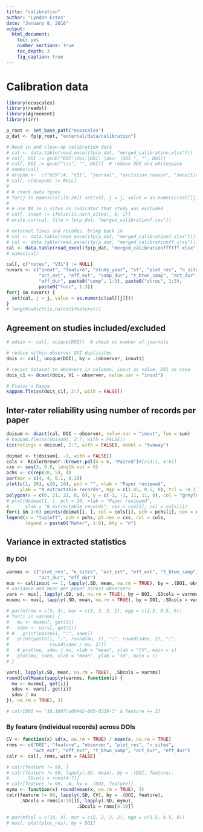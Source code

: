 ```yaml
---
title: "calibration"
author: "Lyndon Estes"
date: "January 8, 2016"
output: 
  html_document:
    toc: yes
    number_sections: true
    toc_depth: 3
    fig_caption: true
---
```


# Calibration data
```r
library(ecoscales)
library(readxl)
library(Agreement)
library(irr)

p_root <- set_base_path("ecoscales")
p_dat <- fp(p_root, "external/data/calibration")
```

```r
# Read in and clean-up calibration data
# cal <- data.table(read_excel(fp(p_dat, "merged_calibration.xlsx")))
# cal[, DOI := gsub("DOI:|doi:|DOI: |doi: |DOI ", "", DOI)]
# cal[, DOI := gsub("\\s", "", DOI)]  # remove DOI and whitespace
# names(cal)
# dropnm <-  c("V29")#, "V31", "journal", "exclusion reason", "sensitivity")
# cal[, c(dropnm) := NULL]
# 
# # check data types
# for(j in names(cal)[8:24]) set(cal, j = j, value = as.numeric(cal[[j]]))
# 
# # use NA in n_sites as indicator that study was excluded
# cal[, inout := ifelse(is.na(n_sites), 0, 1)]  
# write.csv(cal, file = fp(p_dat, "merged_calibrationf.csv"))
```

```r
# external fixes and recodes, bring back in
# cal <- data.table(read_excel(fp(p_dat, "merged_calibrationf.xlsx")))
# cal <- data.table(read_excel(fp(p_dat, "merged_calibrationff.xlsx")))
cal <- data.table(read_excel(fp(p_dat, "merged_calibrationffffff.xlsx")))
# names(cal)

cal[, c("notes", "V31") := NULL]
nuvars <- c("inout", "feature", "study_year", "st", "plot_res", "n_sites",
            "act_ext", "eff_ext", "samp_dur", "t_btwn_samp", "act_dur", 
            "eff_dur", paste0("comp", 1:3), paste0("struc", 1:3), 
            paste0("func", 1:3))
for(j in nuvars) {
  set(cal, j = j, value = as.numeric(cal[[j]]))
}
# length(which(is.na(cal$feature)))

```

## Agreement on studies included/excluded
```r
# ndois <- cal[, unique(DOI)]  # check on number of journals

# reduce within-observer DOI duplicates 
dois <- cal[, unique(DOI), by = .(observer, inout)]

# recast dataset to obsevers in columns, inout as value, DOI as case
dois_c1 <- dcast(dois, V1 ~ observer, value.var = "inout")

# Fleiss's Kappa
kappam.fleiss(dois_c1[, 2:7, with = FALSE])
```

## Inter-rater reliability using number of records per paper
```r
doisum <- dcast(cal, DOI ~ observer, value.var = "inout", fun = sum)
# kappam.fleiss(doisum[, 2:7, with = FALSE])
icc(ratings = doisum[, 2:7, with = FALSE], model = "twoway")

```

```r
doimat <- t(doisum[, -1, with = FALSE])
cols <- RColorBrewer::brewer.pal(n = 6, "Paired")#[c(3:1, 4:6)]
cxs <- seq(3, 0.8, length.out = 6)
pchs <- c(rep(20, 5), 4)
par(mar = c(4, 4, 0.1, 0.1))
plot(c(1, 20), c(0, 10), pch = "", xlab = "Paper reviewed", 
     ylab = "N extractable records", mgp = c(1.45, 0.5, 0), tcl = -0.2)
polygon(x = c(0, 21, 21, 0, 0), y = c(-1, -1, 11, 11, 0), col = "grey70")
# plot(doimat[1, ], pch = 20, xlab = "Paper reviewed", 
#      ylab = "N extractable records", cex = cxs[1], col = cols[1])
for(i in 1:6) points(doimat[i, ], col = cols[i], pch = pchs[i], cex = cxs[i])
legend(x = "topleft", pch = pchs, pt.cex = cxs, col = cols, 
       legend = paste0("Rater", 1:6), bty = "n")

```

## Variance in extracted statistics
### By DOI
```r
varnms <- c("plot_res", "n_sites", "act_ext", "eff_ext", "t_btwn_samp", 
            "act_dur", "eff_dur")
mus <- cal[inout == 1, lapply(.SD, mean, na.rm = TRUE), by = .(DOI, observer),             .SDcols = varnms]  # mean variable val per paper per observer
# variance and mean per paper across observers
vars <- mus[, lapply(.SD, sd, na.rm = TRUE), by = DOI, .SDcols = varnms] 
musmu <- mus[, lapply(.SD, mean, na.rm = TRUE), by = DOI, .SDcols = varnms]

# par(mfrow = c(3, 3), mar = c(3, 3, 2, 2), mgp = c(1.5, 0.5, 0))
# for(i in varnms) {
#   mu <- musmu[, get(i)]
#   sdev <- vars[, get(i)]
# #   print(paste(i, ":", sdev))
#   print(paste(i, ":", round(mu, 2), ":", round(sdev, 2), ":", 
#               round(sdev / mu, 2)))
#   # plot(mu, sdev / mu, xlab = "mean", ylab = "CV", main = i)
#   plot(mu, sdev, xlab = "mean", ylab = "sd", main = i)
# }

vars[, lapply(.SD, mean, na.rm = TRUE), .SDcols = varnms]
round(colMeans(sapply(varnms, function(i) {
  mu <- musmu[, get(i)]
  sdev <- vars[, get(i)]
  sdev / mu
}), na.rm = TRUE), 3)

# calr[DOI == "10.1007/s00442-005-0338-3" & feature == 2]
```


### By feature (individual records) across DOIs
```r
CV <- function(x) sd(x, na.rm = TRUE) / mean(x, na.rm = TRUE)
rnms <- c("DOI", "feature", "observer", "plot_res", "n_sites", 
          "act_ext", "eff_ext", "t_btwn_samp", "act_dur", "eff_dur")
calr <- cal[, rnms, with = FALSE]

# calr[feature != 99, ]
# calr[feature != 99, lapply(.SD, mean), by = .(DOI, feature), 
#      .SDcols = rnms[4:7]]
# calr[feature != 99, .N, by = .(DOI, feature)]
mymu <- function(x) round(mean(x, na.rm = TRUE), 3)
calr[feature != 99, lapply(.SD, CV), by = .(DOI, feature), 
     .SDcols = rnms[4:10]][, lapply(.SD, mymu), 
                          .SDcols = rnms[4:10]]

# par(mfcol = c(10, 4), mar = c(2, 2, 2, 2), mgp = c(1.5, 0.5, 0))
# mus[, plot(plot_res), by = DOI]

```



